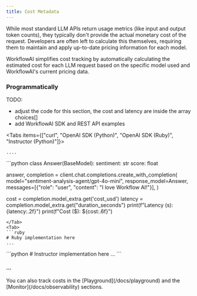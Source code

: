 ```yaml
---
title: Cost Metadata
---
```



While most standard LLM APIs return usage metrics (like input and output token counts), they typically don't provide the actual monetary cost of the request. Developers are often left to calculate this themselves, requiring them to maintain and apply up-to-date pricing information for each model.

WorkflowAI simplifies cost tracking by automatically calculating the estimated cost for each LLM request based on the specific model used and WorkflowAI's current pricing data.

### Programmatically

TODO:
- adjust the code for this section, the cost and latency are inside the array choices[]
- add WorkflowAI SDK and REST API examples

<Tabs items={["curl", "OpenAI SDK (Python)", "OpenAI SDK (Ruby)", "Instructor (Python)"]}>
  <Tab>
  ```
  ....
  ```
  </Tab>
  <Tab>
  ```python
  class Answer(BaseModel):
      sentiment: str
      score: float

  answer, completion = client.chat.completions.create_with_completion(
      model="sentiment-analysis-agent/gpt-4o-mini",
      response_model=Answer,
      messages=[{"role": "user", "content": "I love Workflow AI!"}],
  )

  cost = completion.model_extra.get('cost_usd')
  latency = completion.model_extra.get("duration_seconds")
  print(f"Latency (s): {latency:.2f}")
  print(f"Cost   ($): ${cost:.6f}")
  ```
  </Tab>
  <Tab>
  ```ruby
  # Ruby implementation here
  ...
  ```
  </Tab>
  <Tab>
  ```python
  # Instructor implementation here
  ...
  ```
  </Tab>
</Tabs>

#### ...

<Callout type="info">
  You can also track costs in the [Playground](/docs/playground) and the [Monitor](/docs/observability) sections.
</Callout>
